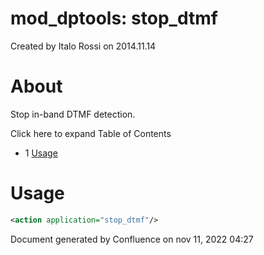 
# mod_dptools: stop_dtmf 

 Created by  Italo Rossi on 2014.11.14

# About

Stop in-band DTMF detection.

Click here to expand Table of Contents

* 1 [Usage](#-freeswitch--mod_dptools-stop_dtmf-)

# Usage

```xml
<action application="stop_dtmf"/>
```

Document generated by Confluence on nov 11, 2022 04:27
